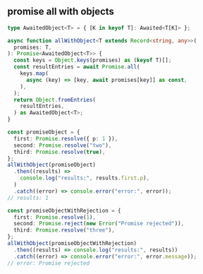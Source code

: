 
## promise all with objects

```typescript
type AwaitedObject<T> = { [K in keyof T]: Awaited<T[K]> };

async function allWithObject<T extends Record<string, any>>(
  promises: T,
): Promise<AwaitedObject<T>> {
  const keys = Object.keys(promises) as (keyof T)[];
  const resultEntries = await Promise.all(
    keys.map(
      async (key) => [key, await promises[key]] as const,
    ),
  );
  return Object.fromEntries(
    resultEntries,
  ) as AwaitedObject<T>;
}

const promiseObject = {
  first: Promise.resolve({ p: 1 }),
  second: Promise.resolve("two"),
  third: Promise.resolve(true),
};
allWithObject(promiseObject)
  .then((results) =>
    console.log("results:", results.first.p),
  )
  .catch((error) => console.error("error:", error));
// results: 1

const promiseObjectWithRejection = {
  first: Promise.resolve(1),
  second: Promise.reject(new Error("Promise rejected")),
  third: Promise.resolve("three"),
};
allWithObject(promiseObjectWithRejection)
  .then((results) => console.log("results:", results))
  .catch((error) => console.error("error:", error.message));
// error: Promise rejected
```